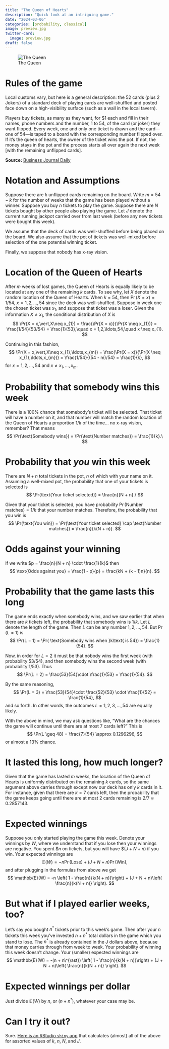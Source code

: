 ```yaml
---
title: "The Queen of Hearts"
description: "Quick look at an intriguing game."
date: "2024-03-06"
categories: [probability, classical]
image: preview.jpg
twitter-card: 
  image: preview.jpg
draft: false
---
```


![The Queen](preview.jpg "The Queen of Hearts"){.preview-image}

# Rules of the game

Local customs vary, but here is a general description: the 52 cards (plus 2 Jokers) of a standard deck of playing cards are well-shuffled and posted face down on a high-visibility surface (such as a wall in the local tavern).

Players buy tickets, as many as they want, for \$1 each and fill in their names, phone numbers and the number, 1 to 54, of the card (or joker) they want flipped. Every week, one and only one ticket is drawn and the card---one of 54---is taped to a board with the corresponding number flipped over. If it’s the queen of hearts, the owner of the ticket wins the pot. If not, the money stays in the pot and the process starts all over again the next week [with the remaining unflipped cards].

**Source:** [Business Journal Daily](http://businessjournaldaily.com/barry-dyngles-finds-queen-of-hearts-quite-a-draw/)

# Notation and Assumptions

Suppose there are $k$ unflipped cards remaining on the board. Write $m = 54 - k$ for the number of weeks that the game has been played without a winner. Suppose you buy $n$ tickets to play the game. Suppose there are $N$ tickets bought by other people also playing the game. Let $J$ denote the current running jackpot carried over from last week (before any new tickets were bought this week).

We assume that the deck of cards was well-shuffled before being placed on the board. We also assume that the pot of tickets was well-mixed before selection of the one potential winning ticket.

Finally, we suppose that nobody has x-ray vision.

# Location of the Queen of Hearts

After $m$ weeks of lost games, the Queen of Hearts is equally likely to be located at any one of the remaining $k$ cards. To see why, let $X$ denote the random location of the Queen of Hearts. When $k = 54$, then $\Pr(X=x) = 1/54$, $x = 1,2,\ldots,54$ since the deck was well-shuffled. Suppose in week one the chosen ticket was $x_{1}$, and suppose that ticket was a loser. Given the information $X \neq x_{1}$, the conditional distribution of $X$ is 
$$ 
\Pr(X = x,\vert,X\neq x_{1}) = \frac{\Pr(X = x)}{\Pr(X \neq x_{1})} = \frac{1/54}{53/54} = \frac{1}{53},\quad x = 1,2,\ldots,54,\quad x \neq x_{1}.
$$

Continuing in this fashion, 
$$ 
\Pr(X = x,\vert,X\neq x_{1},\ldots,x_{m}) = \frac{\Pr(X = x)}{\Pr(X \neq x_{1},\ldots,x_{m})} = \frac{1/54}{(54 - m)/54} = \frac{1}{k},
$$
for $x = 1,2,\ldots,54$ and $x \neq x_{1},\ldots,x_{m}$.

# Probability that somebody wins this week

There is a 100% chance that somebody's ticket will be selected. That ticket will have a number on it, and that number will match the random location of the Queen of Hearts a proportion $1/k$ of the time$\ldots$ no x-ray vision, remember? That means 
$$
\Pr(\text{Somebody wins}) = \Pr(\text{Number matches}) = \frac{1}{k}.\
$$

# Probability that *you* win this week

There are $N + n$ total tickets in the pot, $n$ of which with your name on it. Assuming a well-mixed pot, the probability that one of your tickets is selected is 
$$ 
\Pr(\text{Your ticket selected}) = \frac{n}{N + n}.\
$$

Given that your ticket is selected, you have probability $\Pr(\text{Number matches}) = 1/k$ that your number matches. Therefore, the probability that you win is 
$$ 
\Pr(\text{You win}) = \Pr(\text{Your ticket selected} \cap \text{Number matches}) = \frac{n}{k(N + n)}.
$$

# Odds against your winning

If we write $p = \frac{n}{N + n} \cdot \frac{1}{k}$ then 
$$
\text{Odds against you} = \frac{1 - p}{p} = \frac{kN + (k - 1)n}{n}.
$$

# Probability that the game lasts this long

The game ends exactly when somebody wins, and we saw earlier that when there are $k$ tickets left, the probability that somebody wins is $1/k$. Let $L$ denote the length of the game. Then $L$ can be any number $1,2,\ldots,54$. But $\Pr(L = 1)$ is 
$$ 
\Pr(L = 1) = \Pr( \text{Somebody wins when }k\text{ is 54}) = \frac{1}{54}.
$$

Now, in order for $L = 2$ it must be that nobody wins the first week (with probability $53/54$), and then somebody wins the second week (with probability $1/53$). Thus 
$$
\Pr(L = 2) = \frac{53}{54}\cdot \frac{1}{53} = \frac{1}{54}. 
$$

By the same reasoning, 
$$
\Pr(L = 3) = \frac{53}{54}\cdot \frac{52}{53} \cdot \frac{1}{52} = \frac{1}{54}, 
$$
and so forth. In other words, the outcomes $L = 1,2,3,\ldots,54$ are equally likely.

With the above in mind, we may ask questions like, "What are the chances the game will continue until there are at most 7 cards left?" This is 
$$
\Pr(L \geq 48) = \frac{7}{54} \approx 0.1296296,
$$ 
or almost a 13% chance.

# It lasted this long, how much longer?

Given that the game has lasted $m$ weeks, the location of the Queen of Hearts is uniformly distributed on the remaining $k$ cards, so the same argument above carries through except now our deck has only $k$ cards in it. For instance, given that there are $k = 7$ cards left, then the probability that the game keeps going until there are at most 2 cards remaining is 
$2/7 \approx 0.2857143$.

# Expected winnings

Suppose you only started playing the game this week. Denote your winnings by $W$, where we understand that if you lose then your winnings are negative. You spent $\$n$ on tickets, but you will have $\$(J + N + n)$ if you win. Your expected winnings are 
$$ 
\mathbb{E}(W) = -n \Pr(\text{Lose}) + (J + N + n)\Pr(\text{Win}), 
$$ 
and after plugging in the formulas from above we get 
$$
\mathbb{E}(W) = -n \left( 1 - \frac{n}{k(N + n)}\right) + (J + N + n)\left( \frac{n}{k(N + n)} \right).
$$

# But what if I played earlier weeks, too?

Let's say you bought $n^{\ast}$ tickets prior to this week's game. Then after your $n$ tickets this week you've invested $n + n^{\ast}$ total dollars in the game which you stand to lose. The $n^{\ast}$ is already contained in the $J$ dollars above, because that money carries through from week to week. Your probability of winning this week doesn't change. Your (smaller) expected winnings are 
$$
\mathbb{E}(W) = -(n + n\^{\ast}) \left( 1 - \frac{n}{k(N + n)}\right) + (J + N + n)\left( \frac{n}{k(N + n)} \right).
$$

# Expected winnings per dollar

Just divide $\mathbb{E}(W)$ by $n$, or $(n + n^{\ast})$, whatever your case may be.

# Can I try it out?

Sure. [Here is an RStudio `shiny` app](https://github.com/gjkerns/queenOfHearts) that calculates (almost) all of the above for assorted values of $k$, $n$, $N$, and $J$.
